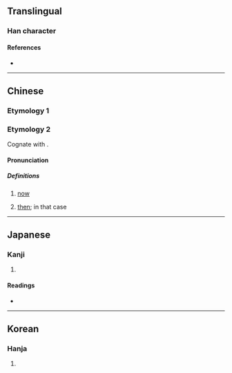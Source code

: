 {{also|和|味}}
{{character info}}
==Translingual==

===Han character===
{{Han char|rn=30|rad=口|as=05|sn=8|four=|canj=RHD|ids=⿰口禾}}

====References====
* {{Han ref|kx=0184.150|dkj=03489|dj=0404.020|hdz=10603.010|uh=548A|ud=21642}}

----

==Chinese==

===Etymology 1===
{{zh-see|和|v}}

===Etymology 2===
Cognate with {{cog|nan-hok|-}} {{zh-l|今|tr=taⁿ}}.

====Pronunciation====
{{zh-pron
|mn-t=da1/dan1
|cat=n,conj
}}

=====Definitions=====
{{zh-hanzi}}

# {{lb|zh|Teochew}} [[now]]
# {{lb|zh|Teochew}} [[then]]; in that case

----

==Japanese==

===Kanji===
{{ja-kanji|grade=|rs=口05}}

# {{rfdef|ja|sort=口05}}

====Readings====
* {{ja-readings|on=わ|kun=}}

----

==Korean==

===Hanja===
{{ko-hanja|hangeul=화|rv=hwa|mr=hwa}}

# {{rfdef|ko|sort=口05}}